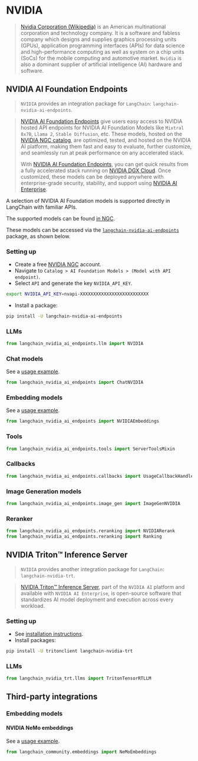 # NVIDIA

>[Nvidia Corporation (Wikipedia)](https://en.wikipedia.org/wiki/Nvidia) is an American multinational 
> corporation and technology company. It is a software and fabless company which 
> designs and supplies graphics processing units (GPUs), application programming interfaces (APIs) 
> for data science and high-performance computing as well as system on 
> a chip units (SoCs) for the mobile computing and automotive market. 
> `Nvidia` is also a dominant supplier of artificial intelligence (AI) hardware and software.

## NVIDIA AI Foundation Endpoints

>`NVIDIA` provides an integration package for `LangChain`: `langchain-nvidia-ai-endpoints`.

> [NVIDIA AI Foundation Endpoints](https://www.nvidia.com/en-us/ai-data-science/foundation-models/) give users easy access to NVIDIA hosted API endpoints for 
> NVIDIA AI Foundation Models like `Mixtral 8x7B`, `Llama 2`, `Stable Diffusion`, etc. These models, 
> hosted on the [NVIDIA NGC catalog](https://catalog.ngc.nvidia.com/ai-foundation-models), are optimized, tested, and hosted on 
> the NVIDIA AI platform, making them fast and easy to evaluate, further customize, 
> and seamlessly run at peak performance on any accelerated stack.
> 
> With [NVIDIA AI Foundation Endpoints](https://www.nvidia.com/en-us/ai-data-science/foundation-models/), you can get quick results from a fully 
> accelerated stack running on [NVIDIA DGX Cloud](https://www.nvidia.com/en-us/data-center/dgx-cloud/). Once customized, these 
> models can be deployed anywhere with enterprise-grade security, stability, 
> and support using [NVIDIA AI Enterprise](https://www.nvidia.com/en-us/data-center/products/ai-enterprise/).

A selection of NVIDIA AI Foundation models is supported directly in LangChain with familiar APIs.

The supported models can be found [in NGC](https://catalog.ngc.nvidia.com/ai-foundation-models).

These models can be accessed via the [`langchain-nvidia-ai-endpoints`](https://pypi.org/project/langchain-nvidia-ai-endpoints/) 
package, as shown below.

### Setting up

- Create a free [NVIDIA NGC](https://catalog.ngc.nvidia.com/) account.
- Navigate to `Catalog > AI Foundation Models > (Model with API endpoint)`.
- Select `API` and generate the key `NVIDIA_API_KEY`.

```bash
export NVIDIA_API_KEY=nvapi-XXXXXXXXXXXXXXXXXXXXXXXXXX
```

- Install a package:

```bash
pip install -U langchain-nvidia-ai-endpoints
```

### LLMs


```python
from langchain_nvidia_ai_endpoints.llm import NVIDIA
```

### Chat models

See a [usage example](/docs/integrations/chat/nvidia_ai_endpoints).

```python
from langchain_nvidia_ai_endpoints import ChatNVIDIA
```

### Embedding models

See a [usage example](/docs/integrations/text_embedding/nvidia_ai_endpoints).

```python
from langchain_nvidia_ai_endpoints import NVIDIAEmbeddings
```

### Tools

```python
from langchain_nvidia_ai_endpoints.tools import ServerToolsMixin
```

### Callbacks

```python
from langchain_nvidia_ai_endpoints.callbacks import UsageCallbackHandler
```

### Image Generation models

```python
from langchain_nvidia_ai_endpoints.image_gen import ImageGenNVIDIA
```

### Reranker

```python
from langchain_nvidia_ai_endpoints.reranking import NVIDIARerank
from langchain_nvidia_ai_endpoints.reranking import Ranking
```

## NVIDIA Triton™ Inference Server

>`NVIDIA` provides another integration package for `LangChain`: `langchain-nvidia-trt`.

>[NVIDIA Triton™ Inference Server](https://developer.nvidia.com/triton-inference-server), 
> part of the `NVIDIA AI` platform and available with `NVIDIA AI Enterprise`, is open-source 
> software that standardizes AI model deployment and execution across every workload.

### Setting up

- See [installation instructions](https://developer.nvidia.com/triton-inference-server).
- Install packages:

```bash
pip install -U tritonclient langchain-nvidia-trt
```

### LLMs


```python
from langchain_nvidia_trt.llms import TritonTensorRTLLM
```

## Third-party integrations

### Embedding models

#### NVIDIA NeMo embeddings

See a [usage example](/docs/integrations/text_embedding/nemo).

```python
from langchain_community.embeddings import NeMoEmbeddings
```
